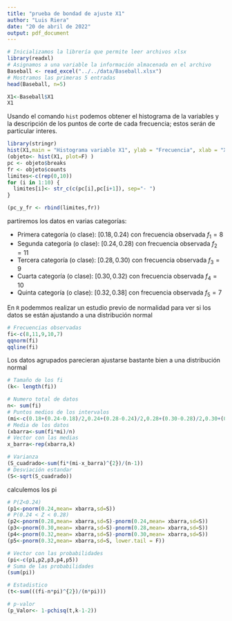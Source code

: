 ```yaml
---
title: "prueba de bondad de ajuste X1"
author: "Luis Riera"
date: "20 de abril de 2022"
output: pdf_document
---
```


```r
# Inicializamos la librería que permite leer archivos xlsx
library(readxl)
# Asignamos a una variable la información almacenada en el archivo
Baseball <- read_excel("../../data/Baseball.xlsx")
# Mostramos las primeras 5 entradas
head(Baseball, n=5)
```

```r
X1<-Baseball$X1
X1
```

Usando el comando `hist` podemos obtener el histograma de la variables y la descripción de los puntos de corte de cada frecuencia; estos serán de particular interes.

```r
library(stringr)
hist(X1,main = "Histograma variable X1", ylab = "Frecuencia", xlab = "X1: Hits al bate", col="Yellow")
(objeto<- hist(X1, plot=F) )
pc <- objeto$breaks
fr <- objeto$counts
limites<-c(rep(0,10))
for (i in 1:10) {
  limites[i]<- str_c(c(pc[i],pc[i+1]), sep="- ")
}

(pc_y_fr <- rbind(limites,fr))
```
 
partiremos los datos en varias categorías: 

* Primera categoría (o clase): $[0.18,0.24)$ con frecuencia observada $f_{1}=8$
* Segunda categoría (o clase): $[0.24,0.28)$ con frecuencia observada $f_{2}=11$
* Tercera categoría (o clase): $[0.28,0.30)$ con frecuencia observada $f_{3}=9$
* Cuarta categoría (o clase): $[0.30,0.32)$ con frecuencia observada $f_{4}=10$ 
* Quinta categoría (o clase): $[0.32,0.38]$ con frecuencia observada $f_{5}=7$


En `R` podemmos realizar un estudio previo de normalidad para ver si los datos se están ajustando a una distribución normal 

```r
# Frecuencias observadas
fi<-c(8,11,9,10,7)
qqnorm(fi)
qqline(fi)
```

Los datos agrupados parecieran ajustarse bastante bien a una distribución normal 

```r
# Tamaño de los fi
(k<- length(fi))
```

```r
# Numero total de datos 
n<- sum(fi)
# Puntos medios de los intervalos
(mi<-c(0.18+(0.24-0.18)/2,0.24+(0.28-0.24)/2,0.28+(0.30-0.28)/2,0.30+(0.32-0.30)/2, 0.32+(0.38-0.32)/2))
# Media de los datos
(xbarra<-sum(fi*mi)/n)
# Vector con las medias
x_barra<-rep(xbarra,k)

# Varianza 
(S_cuadrado<-sum(fi*(mi-x_barra)^{2})/(n-1))
# Desviación estandar
(S<-sqrt(S_cuadrado))
```

calculemos los pi

```r
# P(Z<0.24)
(p1<-pnorm(0.24,mean= xbarra,sd=S))
# P(0.24 < Z < 0.28) 
(p2<-pnorm(0.28,mean= xbarra,sd=S)-pnorm(0.24,mean= xbarra,sd=S))
(p3<-pnorm(0.30,mean= xbarra,sd=S)-pnorm(0.28,mean= xbarra,sd=S))
(p4<-pnorm(0.32,mean= xbarra,sd=S)-pnorm(0.30,mean= xbarra,sd=S))
(p5<-pnorm(0.32,mean= xbarra,sd=S, lower.tail = F))

# Vector con las probabilidades
(pi<-c(p1,p2,p3,p4,p5))
# Suma de las probabilidades
(sum(pi))
```



```r
# Estadistico
(t<-sum(((fi-n*pi)^{2})/(n*pi)))
```

```r
# p-valor
(p_Valor<- 1-pchisq(t,k-1-2))
```



















